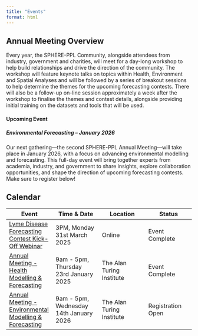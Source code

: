 ```yaml
---
title: "Events"
format: html
---
```


## Annual Meeting Overview

Every year, the SPHERE-PPL Community, alongside attendees from industry, government and charities, will meet for a day-long workshop to help build relationships and drive the direction of the community. The workshop will feature keynote talks on topics within Health, Environment and Spatial Analyses and will be followed by a series of breakout sessions to help determine the themes for the upcoming forecasting contests. There will also be a follow-up on-line session approximately a week after the workshop to finalise the themes and contest details, alongside providing initial training on the datasets and tools that will be used.

#### Upcoming Event  
##### *Environmental Forecasting – January 2026*
Our next gathering—the second SPHERE-PPL Annual Meeting—will take place in January 2026, with a focus on advancing environmental modelling and forecasting. This full-day event will bring together experts from academia, industry, and government to share insights, explore collaboration opportunities, and shape the direction of upcoming forecasting contests. Make sure to register below!

## Calendar

| Event | Time & Date | Location | Status |
|----|----|----|----|
| [Lyme Disease Forecasting Contest Kick-Off Webinar](https://drive.google.com/file/d/1cAxYpgOa-HntQI5pp5j08cTpG5ZKr5TX/view?usp=sharing) | 3PM, Monday 31st March 2025 | Online | Event Complete |
| [Annual Meeting - Health Modelling & Forecasting](Jan25.qmd) | 9am - 5pm, Thursday 23rd January 2025 | The Alan Turing Institute | Event Complete |
| [Annual Meeting - Environmental Modelling & Forecasting](Jan26.qmd) | 9am - 5pm, Wednesday 14th January 2026 | The Alan Turing Institute | Registration Open |